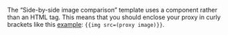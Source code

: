<Cut title="In the “Side-by-side image comparison” template, where do I specify a proxy for the task interface to create a task with three image options?">

The “Side-by-side image comparison” template uses a component rather than an HTML tag. This means that you should enclose your proxy in curly brackets like this [example](/docs/guide/t-components/img): `{{img src=(proxy image)}}`.

</Cut>
